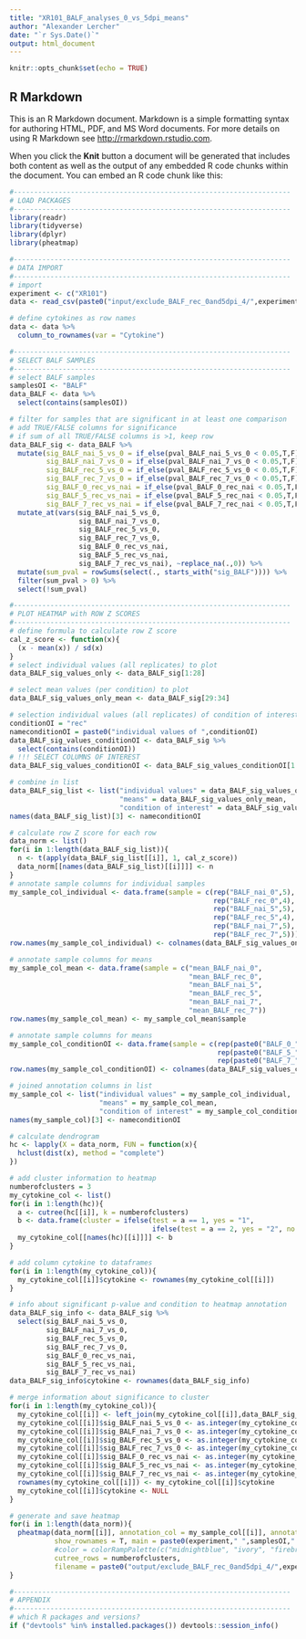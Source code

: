 ```yaml
---
title: "XR101_BALF_analyses_0_vs_5dpi_means"
author: "Alexander Lercher"
date: "`r Sys.Date()`"
output: html_document
---
```


```r
knitr::opts_chunk$set(echo = TRUE)
```

## R Markdown

This is an R Markdown document. Markdown is a simple formatting syntax for authoring HTML, PDF, and MS Word documents. For more details on using R Markdown see <http://rmarkdown.rstudio.com>.

When you click the **Knit** button a document will be generated that includes both content as well as the output of any embedded R code chunks within the document. You can embed an R code chunk like this:

```r
#--------------------------------------------------------------------
# LOAD PACKAGES
#--------------------------------------------------------------------
library(readr)
library(tidyverse)
library(dplyr)
library(pheatmap)

#--------------------------------------------------------------------
# DATA IMPORT
#--------------------------------------------------------------------
# import
experiment <- c("XR101")
data <- read_csv(paste0("input/exclude_BALF_rec_0and5dpi_4/",experiment,"_data_formatted_exBALFrec0+5dpi4.csv"))

# define cytokines as row names
data <- data %>%
  column_to_rownames(var = "Cytokine")

#--------------------------------------------------------------------
# SELECT BALF SAMPLES
#--------------------------------------------------------------------
# select BALF samples
samplesOI <- "BALF"
data_BALF <- data %>%
  select(contains(samplesOI))

# filter for samples that are significant in at least one comparison
# add TRUE/FALSE columns for significance
# if sum of all TRUE/FALSE columns is >1, keep row
data_BALF_sig <- data_BALF %>%
  mutate(sig_BALF_nai_5_vs_0 = if_else(pval_BALF_nai_5_vs_0 < 0.05,T,F),
         sig_BALF_nai_7_vs_0 = if_else(pval_BALF_nai_7_vs_0 < 0.05,T,F),
         sig_BALF_rec_5_vs_0 = if_else(pval_BALF_rec_5_vs_0 < 0.05,T,F),
         sig_BALF_rec_7_vs_0 = if_else(pval_BALF_rec_7_vs_0 < 0.05,T,F),
         sig_BALF_0_rec_vs_nai = if_else(pval_BALF_0_rec_nai < 0.05,T,F),
         sig_BALF_5_rec_vs_nai = if_else(pval_BALF_5_rec_nai < 0.05,T,F),
         sig_BALF_7_rec_vs_nai = if_else(pval_BALF_7_rec_nai < 0.05,T,F)) %>%
  mutate_at(vars(sig_BALF_nai_5_vs_0,
                 sig_BALF_nai_7_vs_0,
                 sig_BALF_rec_5_vs_0,
                 sig_BALF_rec_7_vs_0,
                 sig_BALF_0_rec_vs_nai,
                 sig_BALF_5_rec_vs_nai,
                 sig_BALF_7_rec_vs_nai), ~replace_na(.,0)) %>%
  mutate(sum_pval = rowSums(select(., starts_with("sig_BALF")))) %>%
  filter(sum_pval > 0) %>%
  select(!sum_pval)

#--------------------------------------------------------------------
# PLOT HEATMAP with ROW Z SCORES
#--------------------------------------------------------------------
# define formula to calculate row Z score
cal_z_score <- function(x){
  (x - mean(x)) / sd(x)
}
# select individual values (all replicates) to plot
data_BALF_sig_values_only <- data_BALF_sig[1:28]

# select mean values (per condition) to plot
data_BALF_sig_values_only_mean <- data_BALF_sig[29:34]

# selection individual values (all replicates) of condition of interest to plot
conditionOI = "rec"
nameconditionOI = paste0("individual values of ",conditionOI)
data_BALF_sig_values_conditionOI <- data_BALF_sig %>%
  select(contains(conditionOI))
# !!! SELECT COLUMNS OF INTEREST
data_BALF_sig_values_conditionOI <- data_BALF_sig_values_conditionOI[1:13]

# combine in list
data_BALF_sig_list <- list("individual values" = data_BALF_sig_values_only,
                           "means" = data_BALF_sig_values_only_mean,
                           "condition of interest" = data_BALF_sig_values_conditionOI)
names(data_BALF_sig_list)[3] <- nameconditionOI

# calculate row Z score for each row
data_norm <- list()
for(i in 1:length(data_BALF_sig_list)){
  n <- t(apply(data_BALF_sig_list[[i]], 1, cal_z_score))
  data_norm[[names(data_BALF_sig_list)[[i]]]] <- n
}
# annotate sample columns for individual samples
my_sample_col_individual <- data.frame(sample = c(rep("BALF_nai_0",5),
                                                  rep("BALF_rec_0",4),
                                                  rep("BALF_nai_5",5),
                                                  rep("BALF_rec_5",4),
                                                  rep("BALF_nai_7",5),
                                                  rep("BALF_rec_7",5)))
row.names(my_sample_col_individual) <- colnames(data_BALF_sig_values_only)

# annotate sample columns for means
my_sample_col_mean <- data.frame(sample = c("mean_BALF_nai_0",
                                            "mean_BALF_rec_0",
                                            "mean_BALF_nai_5",
                                            "mean_BALF_rec_5",
                                            "mean_BALF_nai_7",
                                            "mean_BALF_rec_7"))
row.names(my_sample_col_mean) <- my_sample_col_mean$sample

# annotate sample columns for means
my_sample_col_conditionOI <- data.frame(sample = c(rep(paste0("BALF_0_",conditionOI),4),
                                                   rep(paste0("BALF_5_",conditionOI),4),
                                                   rep(paste0("BALF_7_",conditionOI),5)))
row.names(my_sample_col_conditionOI) <- colnames(data_BALF_sig_values_conditionOI)

# joined annotation columns in list
my_sample_col <- list("individual values" = my_sample_col_individual,
                      "means" = my_sample_col_mean,
                      "condition of interest" = my_sample_col_conditionOI)
names(my_sample_col)[3] <- nameconditionOI

# calculate dendrogram
hc <- lapply(X = data_norm, FUN = function(x){
  hclust(dist(x), method = "complete")
})

# add cluster information to heatmap
numberofclusters = 3
my_cytokine_col <- list()
for(i in 1:length(hc)){
  a <- cutree(hc[[i]], k = numberofclusters)
  b <- data.frame(cluster = ifelse(test = a == 1, yes = "1",
                                   ifelse(test = a == 2, yes = "2", no = "3")))
  my_cytokine_col[[names(hc)[[i]]]] <- b
}

# add column cytokine to dataframes
for(i in 1:length(my_cytokine_col)){
  my_cytokine_col[[i]]$cytokine <- rownames(my_cytokine_col[[i]])
}

# info about significant p-value and condition to heatmap annotation
data_BALF_sig_info <- data_BALF_sig %>%
  select(sig_BALF_nai_5_vs_0,
         sig_BALF_nai_7_vs_0,
         sig_BALF_rec_5_vs_0,
         sig_BALF_rec_7_vs_0,
         sig_BALF_0_rec_vs_nai,
         sig_BALF_5_rec_vs_nai,
         sig_BALF_7_rec_vs_nai)
data_BALF_sig_info$cytokine <- rownames(data_BALF_sig_info)

# merge information about significance to cluster
for(i in 1:length(my_cytokine_col)){
  my_cytokine_col[[i]] <- left_join(my_cytokine_col[[i]],data_BALF_sig_info)
  my_cytokine_col[[i]]$sig_BALF_nai_5_vs_0 <- as.integer(my_cytokine_col[[i]]$sig_BALF_nai_5_vs_0)
  my_cytokine_col[[i]]$sig_BALF_nai_7_vs_0 <- as.integer(my_cytokine_col[[i]]$sig_BALF_nai_7_vs_0)
  my_cytokine_col[[i]]$sig_BALF_rec_5_vs_0 <- as.integer(my_cytokine_col[[i]]$sig_BALF_rec_5_vs_0)
  my_cytokine_col[[i]]$sig_BALF_rec_7_vs_0 <- as.integer(my_cytokine_col[[i]]$sig_BALF_rec_7_vs_0)
  my_cytokine_col[[i]]$sig_BALF_0_rec_vs_nai <- as.integer(my_cytokine_col[[i]]$sig_BALF_0_rec_vs_nai)
  my_cytokine_col[[i]]$sig_BALF_5_rec_vs_nai <- as.integer(my_cytokine_col[[i]]$sig_BALF_5_rec_vs_nai)
  my_cytokine_col[[i]]$sig_BALF_7_rec_vs_nai <- as.integer(my_cytokine_col[[i]]$sig_BALF_7_rec_vs_nai)  
  rownames(my_cytokine_col[[i]]) <- my_cytokine_col[[i]]$cytokine
  my_cytokine_col[[i]]$cytokine <- NULL
}

# generate and save heatmap
for(i in 1:length(data_norm)){
  pheatmap(data_norm[[i]], annotation_col = my_sample_col[[i]], annotation_row = my_cytokine_col[[i]],
           show_rownames = T, main = paste0(experiment," ",samplesOI," - ","cytokine profile of ",names(data_norm[i])),
           #color = colorRampPalette(c("midnightblue", "ivory", "firebrick3"))(50),
           cutree_rows = numberofclusters,
           filename = paste0("output/exclude_BALF_rec_0and5dpi_4/",experiment,"_",samplesOI,"_","cytokines_",chartr(" ","_",names(data_norm[i])),".pdf"))
}

#--------------------------------------------------------------------
# APPENDIX
#--------------------------------------------------------------------
# which R packages and versions?
if ("devtools" %in% installed.packages()) devtools::session_info()

```

